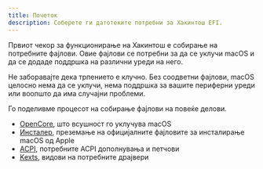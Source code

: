 ```yaml
---
title: Почеток
description: Соберете ги датотеките потребни за Хакинтош EFI.
---
```


Првиот чекор за функционирање на Хакинтош е собирање на потребните фајлови. Овие фајлови се потребни за да се уклучи macOS и да се додаде поддршка на различни уреди на него.

Не заборавајте дека трпението е клучно. Без соодветни фајлови, macOS целосно нема да се уклучи, нема поддршка за вашите периферни уреди или воопшто да има случајни проблеми.

Го поделивме процесот на собирање фајлови на повеќе делови.

- [OpenCore](/mk/guides/hackintosh/gathering-files/opencore/), што всушност го уклучува macOS
- [Инсталер](/mk/guides/hackintosh/gathering-files/installer/), преземање на официјалните фајловите за инсталирање macOS од Apple
- [ACPI](/mk/guides/hackintosh/gathering-files/acpi/), потребните ACPI дополнувања и петчови
- [Kexts](/mk/guides/hackintosh/gathering-files/kexts/), видови на потребните драјвери
